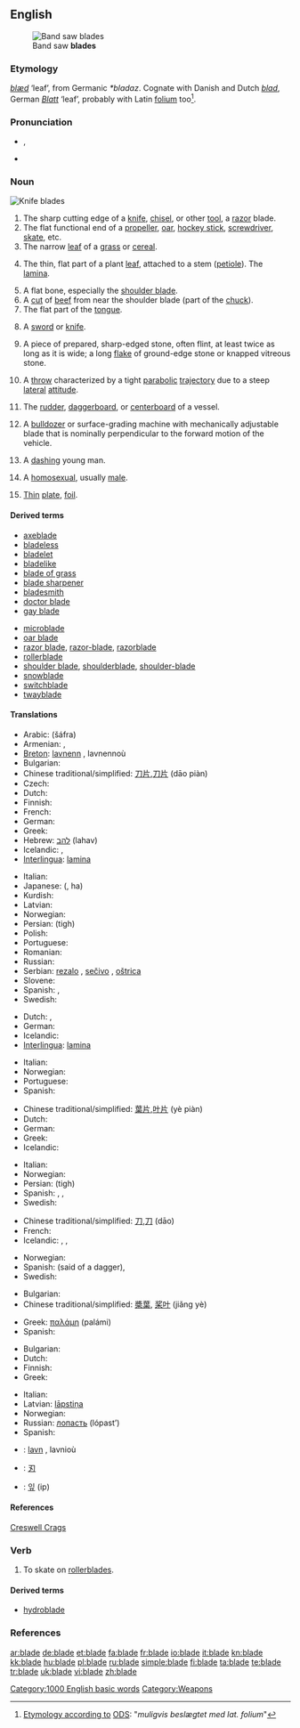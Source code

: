 {{wikipedia|dab=blade (disambiguation)|blade}}
==English==
[[Image:Band saw blades.jpg|thumb|Band saw '''blades''']]

===Etymology===
{{etyl|ang}} ''[[blæd]]'' ‘leaf’, from Germanic ''*bladaz''. Cognate with Danish and Dutch ''[[blad]]'', German ''[[Blatt]]'' ‘leaf’, probably with Latin [[folium]] too<ref>[http://ordnet.dk/ods/opslag?opslag=blad&submit=S%F8g Etymology according to] [[:w:da:ODS|ODS]]: "''muligvis beslægtet med lat. folium''"</ref>.

===Pronunciation===
* {{IPA|/bleɪd/}}, {{SAMPA|/bleId/}}
* {{audio|en-us-blade.ogg|Audio (US)}}
*: {{rhymes|eɪd}}

===Noun===
{{wikipedia}}
[[Image:blade.agr.jpg|thumb|Knife '''blades''']]
{{en-noun}}

# The sharp cutting edge of a [[knife]], [[chisel]], or other [[tool]], a [[razor]] blade.
# The flat functional end of a [[propeller]], [[oar]], [[hockey stick]], [[screwdriver]], [[skate]], etc.
# The narrow [[leaf]] of a [[grass]] or [[cereal]].
# {{botany}} The thin, flat part of a plant [[leaf]], attached to a stem ([[petiole]]).  The [[lamina]].
# A flat bone, especially the [[shoulder blade]].
# A [[cut]] of [[beef]] from near the shoulder blade (part of the [[chuck]]).
# The flat part of the [[tongue]].
# {{poetic}} A [[sword]] or [[knife]].
# {{archaeology}} A piece of prepared, sharp-edged stone, often flint, at least twice as long as it is wide; a long [[flake]] of ground-edge stone or knapped vitreous stone.
# {{context|[[ultimate frisbee]]}} A [[throw]] characterized by a tight [[parabolic]] [[trajectory]] due to a steep [[lateral]] [[attitude]].
# {{context|sailing}} The [[rudder]], [[daggerboard]], or [[centerboard]] of a vessel.
# A [[bulldozer]] or surface-grading machine with mechanically adjustable blade that is nominally perpendicular to the forward motion of the vehicle.
# {{dated}} A [[dashing]] young man.
# {{context|slang|chiefly|US}} A [[homosexual]], usually [[male]].
# [[thin|Thin]] [[plate]], [[foil]].

====Derived terms====
{{rel-top3|terms derived from blade (noun)}}
* [[axeblade]]
* [[bladeless]]
* [[bladelet]]
* [[bladelike]]
* [[blade of grass]]
* [[blade sharpener]]
* [[bladesmith]]
* [[doctor blade]]
* [[gay blade]]
{{rel-mid3}}
* [[microblade]]
* [[oar blade]]
* [[razor blade]], [[razor-blade]], [[razorblade]]
* [[rollerblade]]
* [[shoulder blade]], [[shoulderblade]], [[shoulder-blade]]
* [[snowblade]]
* [[switchblade]]
* [[twayblade]]
{{rel-bottom}}

====Translations====
{{trans-top|sharp-edged or pointed working end of a tool or utensil}}
* Arabic: {{Arab|[[شفرة]]}} (šáfra) {{f}}
* Armenian: {{t|hy|սայր|tr=sayr|sc=Armn}},  {{t|hy|բերան|tr=beran|sc=Armn}}
* [[Breton]]: [[lavnenn]] {{f}}, lavnennoù {{p}}
* Bulgarian: {{t|bg|острие|n|sc=Cyrl}}
* Chinese traditional/simplified: [[刀片]],[[刀片]] (dāo piàn)
* Czech: {{t+|cs|čepel|f}}
* Dutch: {{t+|nl|blad|n}}
* Finnish: {{t+|fi|terä}}
* French: {{t+|fr|lame|f}}
* German: {{t+|de|Klinge|f}}
* Greek: {{t+|el|λεπίδα|f|sc=Grek}}
* Hebrew: [[להב]] (lahav) {{m}}
* Icelandic: {{t+|is|blað|n}}, {{t+|is|egg|f}}
* [[Interlingua]]: [[lamina]]
{{trans-mid}}
* Italian: {{t+|it|lama|f}}
* Japanese: {{Jpan|[[刃]]}} ({{Jpan|[[は]]}}, ha)
* Kurdish: {{ku-Arab|[[ده‌م]]}}
* Latvian: {{t-|lv|asmens|m|xs=Latvian}}
* Norwegian: {{t|no|blad|n}}
* Persian: {{fa-Arab|[[تیغ]]}} (tigh)
* Polish: {{t+|pl|ostrze|n}}
* Portuguese: {{t+|pt|lâmina|f}}
* Romanian: {{t-|ro|lamă|f}}
* Russian: {{t+|ru|лезвие|n|tr=lézvie|sc=Cyrl}}
* Serbian: [[rezalo]] {{n}}, [[sečivo]] {{n}}, [[oštrica]] {{f}}
* Slovene: {{t+|sl|rezilo|n}}
* Spanish: {{t+|es|cuchilla|f}}, {{t+|es|hoja|f}}
* Swedish: {{t+|sv|blad|n}}
{{trans-bottom}}

{{trans-top|thin plate, foil}}
* Dutch: {{t-|nl|folie|m}}, {{t+|nl|plaat|f}}
* German: {{t+|de|Blatt|n}}
* Icelandic: {{t+|is|egg|f}}
* [[Interlingua]]: [[lamina]]
{{trans-mid}}
* Italian: {{t-|it|lamina|f}}
* Norwegian: {{t|no|blad|n}}
* Portuguese: {{t+|pt|lâmina|f}}
* Spanish: {{t-|es|lámina|f}}
{{trans-bottom}}

{{trans-top|The flat part of a leaf or petal}}
* Chinese traditional/simplified: [[葉片]],[[叶片]] (yè piàn)
* Dutch: {{t+|nl|blad|n}}
* German: {{t+|de|Klinge|f}}
* Greek: {{t+|el|φύλλο|n|sc=Grek}}
* Icelandic: {{t+|is|blað|n}}
{{trans-mid}}
* Italian: {{t+|it|filo|m}}
* Norwegian: {{t|no|blad|n}}
* Persian: {{fa-Arab|[[تیغ]]}} (tigh)
* Spanish: {{t+|es|hoja|f}}, {{t-|es|lámina|f}}, {{t+|es|limbo|m}}
* Swedish: {{t+|sv|blad|n}}
{{trans-bottom}}

{{trans-top|slang term for a weapon such as a dagger}}
* Chinese traditional/simplified: [[刀]],[[刀]] (dāo)
* French: {{t+|fr|lame|f}}
* Icelandic: {{t+|is|blað|n}}, {{t+|is|egg|f}}, {{t+|is|sverð|n}}
{{trans-mid}}
* Norwegian: {{t|no|blad|n}}
* Spanish: {{t+|es|cuchillo|m}} (said of a dagger), {{t+|es|espada|f}}
* Swedish: {{t+|sv|blad|n}}
{{trans-bottom}}

{{trans-top|flat outer part of an oar}}
* Bulgarian: {{t+|bg|перо|n|sc=Cyrl}}
* Chinese traditional/simplified: [[槳葉]], [[桨叶]] (jiǎng yè)
{{trans-mid}}
* Greek: [[παλάμη]] {{f}} (palámi)
* Spanish: {{t+|es|pala|f}}
{{trans-bottom}}

{{trans-top|part of a propeller}}
* Bulgarian: {{t|bg|лопатка|f|sc=Cyrl}}
* Dutch: {{t+|nl|blad|n}}
* Finnish: {{t+|fi|lapa}}
* Greek: {{t+|el|πτερύγιο|n|sc=Grek}}
{{trans-mid}}
* Italian: {{t+|it|pala|f}}
* Latvian: [[lāpstiņa]] {{f}}
* Norwegian: {{t|no|blad|n}}
* Russian: [[лопасть]] (lópast’) {{f}}
* Spanish: {{t-|es|aleta|f}}
{{trans-bottom}}

{{checktrans-top}}
* {{ttbc|Breton}}: [[lavn]] {{m}}, lavnioù {{p}}
* {{ttbc|CJKV Characters}}: [[刃]]
* {{ttbc|Korean}}: [[잎]] (ip)
{{trans-bottom}}

====References====
{{archaeology}} [http://www.creswell-crags.org.uk/Books_and_links/Glossary.htm#B Creswell Crags]

===Verb===
{{en-verb|blades|blading|bladed}}

# {{informal}} To skate on [[rollerblade]]s.

====Derived terms====
* [[hydroblade]]

===References===
<references/>

{{anagrams:en/abdel}}
[[Category:1000 English basic words]]
[[Category:Weapons]]

[[ar:blade]]
[[de:blade]]
[[et:blade]]
[[fa:blade]]
[[fr:blade]]
[[io:blade]]
[[it:blade]]
[[kn:blade]]
[[kk:blade]]
[[hu:blade]]
[[pl:blade]]
[[ru:blade]]
[[simple:blade]]
[[fi:blade]]
[[ta:blade]]
[[te:blade]]
[[tr:blade]]
[[uk:blade]]
[[vi:blade]]
[[zh:blade]]